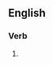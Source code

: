 ==English==

===Verb===
{{head|en|verb form}}

# {{present participle of|en|governmentalize|nocat=1}}